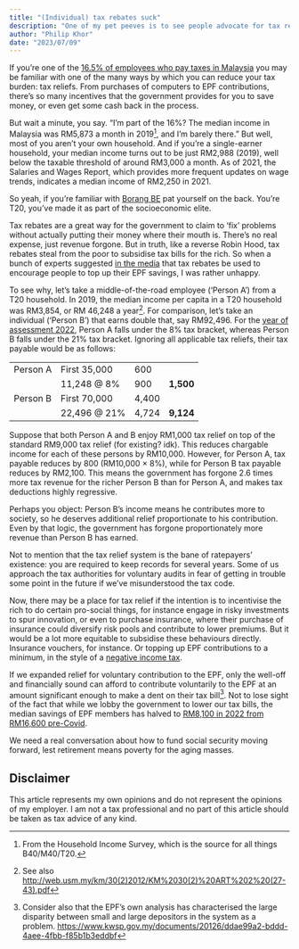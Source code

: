 ```yaml
---
title: "(Individual) tax rebates suck"
description: "One of my pet peeves is to see people advocate for tax rebates when they should know better."
author: "Philip Khor"
date: "2023/07/09"
---
```


If you're one of the [16.5% of employees who pay taxes in Malaysia](https://theedgemalaysia.com/article/cover-story-budget-2020-top-tax-bracket-raised-30-tin-number-proposed) you may be familiar with one of the many ways by which you can reduce your tax burden: tax reliefs. From purchases of computers to EPF contributions, there's so many incentives that the government provides for you to save money, or even get some cash back in the process.

But wait a minute, you say. "I'm part of the 16%? The median income in Malaysia was RM5,873 a month in 2019[^1], and I'm barely there." But well, most of you aren't your own household. And if you're a single-earner household, your median income turns out to be just RM2,988 (2019), well below the taxable threshold of around RM3,000 a month. As of 2021, the Salaries and Wages Report, which provides more frequent updates on wage trends, indicates a median income of RM2,250 in 2021.

[^1]: From the Household Income Survey, which is the source for all things B40/M40/T20.

So yeah, if you're familiar with [Borang BE](https://www.hasil.gov.my/media/gf1dooov/form_be2022_2.pdf) pat yourself on the back. You're T20, you've made it as part of the socioeconomic elite.

Tax rebates are a great way for the government to claim to 'fix' problems without actually putting their money where their mouth is. There's no real expense, just revenue forgone. But in truth, like a reverse Robin Hood, tax rebates steal from the poor to subsidise tax bills for the rich. So when a bunch of experts suggested [in the media](https://www.thestar.com.my/news/nation/2023/07/07/ensuring-a-healthy-nest-egg) that tax rebates be used to encourage people to top up their EPF savings, I was rather unhappy.

To see why, let's take a middle-of-the-road employee ('Person A') from a T20 household. In 2019, the median income per capita in a T20 household was RM3,854, or RM 46,248 a year[^2]. For comparison, let's take an individual ('Person B') that earns double that, say RM92,496. For the [year of assessment 2022](https://www.hasil.gov.my/en/individual/individual-life-cycle/how-to-declare-income/tax-rate/), Person A falls under the 8% tax bracket, whereas Person B falls under the 21% tax bracket. Ignoring all applicable tax reliefs, their tax payable would be as follows:

[^2]: See also <http://web.usm.my/km/30(2)2012/KM%2030(2)%20ART%202%20(27-43).pdf>

|          |               |       |           |
|----------|---------------|-------|-----------|
| Person A | First 35,000  | 600   |           |
|          | 11,248 \@ 8%  | 900   | **1,500** |
| Person B | First 70,000  | 4,400 |           |
|          | 22,496 \@ 21% | 4,724 | **9,124** |

Suppose that both Person A and B enjoy RM1,000 tax relief on top of the standard RM9,000 tax relief (for existing? idk). This reduces chargable income for each of these persons by RM10,000. However, for Person A, tax payable reduces by 800 (RM10,000 $\times$ 8%), while for Person B tax payable reduces by RM2,100. This means the government has forgone 2.6 times more tax revenue for the richer Person B than for Person A, and makes tax deductions highly regressive.

Perhaps you object: Person B's income means he contributes more to society, so he deserves additional relief proportionate to his contribution. Even by that logic, the government has forgone proportionately more revenue than Person B has earned.

Not to mention that the tax relief system is the bane of ratepayers' existence: you are required to keep records for several years. Some of us approach the tax authorities for voluntary audits in fear of getting in trouble some point in the future if we've misunderstood the tax code.

Now, there may be a place for tax relief if the intention is to incentivise the rich to do certain pro-social things, for instance engage in risky investments to spur innovation, or even to purchase insurance, where their purchase of insurance could diversify risk pools and contribute to lower premiums. But it would be a lot more equitable to subsidise these behaviours directly. Insurance vouchers, for instance. Or topping up EPF contributions to a minimum, in the style of a [negative income tax](https://mitsloan.mit.edu/ideas-made-to-matter/negative-income-tax-explained).

If we expanded relief for voluntary contribution to the EPF, only the well-off and financially sound can afford to contribute voluntarily to the EPF at an amount significant enough to make a dent on their tax bill[^3]. Not to lose sight of the fact that while we lobby the government to lower our tax bills, the median savings of EPF members has halved to [RM8,100 in 2022 from RM16,600 pre-Covid](https://www.bernama.com/en/business/news.php?id=2165052).

[^3]: Consider also that the EPF's own analysis has characterised the large disparity between small and large depositors in the system as a problem. <https://www.kwsp.gov.my/documents/20126/ddae99a2-bddd-4aee-4fbb-f85b1b3eddbf>

We need a real conversation about how to fund social security moving forward, lest retirement means poverty for the aging masses.

::: {.callout-note appearance="simple"}
## Disclaimer

This article represents my own opinions and do not represent the opinions of my employer. I am not a tax professional and no part of this article should be taken as tax advice of any kind.
:::
